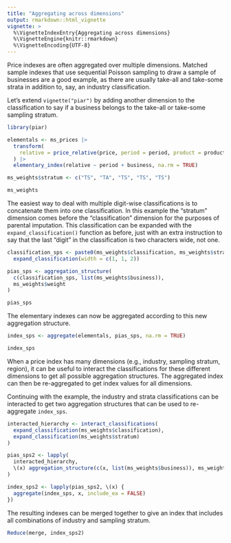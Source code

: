 ```yaml
---
title: "Aggregating across dimensions"
output: rmarkdown::html_vignette
vignette: >
  %\VignetteIndexEntry{Aggregating across dimensions}
  %\VignetteEngine{knitr::rmarkdown}
  %\VignetteEncoding{UTF-8}
---
```


Price indexes are often aggregated over multiple dimensions. Matched
sample indexes that use sequential Poisson sampling to draw a sample of
businesses are a good example, as there are usually take-all and
take-some strata in addition to, say, an industry classification.

Let's extend `vignette("piar")` by adding another dimension to the
classification to say if a business belongs to the take-all or take-some
sampling stratum.

```r
library(piar)

elementals <- ms_prices |>
  transform(
    relative = price_relative(price, period = period, product = product)
  ) |>
  elementary_index(relative ~ period + business, na.rm = TRUE)
```

```r
ms_weights$stratum <- c("TS", "TA", "TS", "TS", "TS")

ms_weights
```

The easiest way to deal with multiple digit-wise classifications is to
concatenate them into one classification. In this example the "stratum"
dimension comes before the "classification" dimension for the purposes
of parental imputation. This classification can be expanded with the
`expand_classification()` function as before, just with an extra
instruction to say that the last "digit" in the classification is two
characters wide, not one.

```r
classification_sps <- paste0(ms_weights$classification, ms_weights$stratum) |>
  expand_classification(width = c(1, 1, 2))

pias_sps <- aggregation_structure(
  c(classification_sps, list(ms_weights$business)),
  ms_weights$weight
)

pias_sps
```

The elementary indexes can now be aggregated according to this new
aggregation structure.

```r
index_sps <- aggregate(elementals, pias_sps, na.rm = TRUE)

index_sps
```

When a price index has many dimensions (e.g., industry, sampling
stratum, region), it can be useful to interact the classifications for
these different dimensions to get all possible aggregation structures.
The aggregated index can then be re-aggregated to get index values for
all dimensions.

Continuing with the example, the industry and strata classifications can
be interacted to get two aggregation structures that can be used to
re-aggregate `index_sps`.

```r
interacted_hierarchy <- interact_classifications(
  expand_classification(ms_weights$classification),
  expand_classification(ms_weights$stratum)
)

pias_sps2 <- lapply(
  interacted_hierarchy,
  \(x) aggregation_structure(c(x, list(ms_weights$business)), ms_weights$weight)
)

index_sps2 <- lapply(pias_sps2, \(x) {
  aggregate(index_sps, x, include_ea = FALSE)
})
```

The resulting indexes can be merged together to give an index that
includes all combinations of industry and sampling stratum.

```r
Reduce(merge, index_sps2)
```
